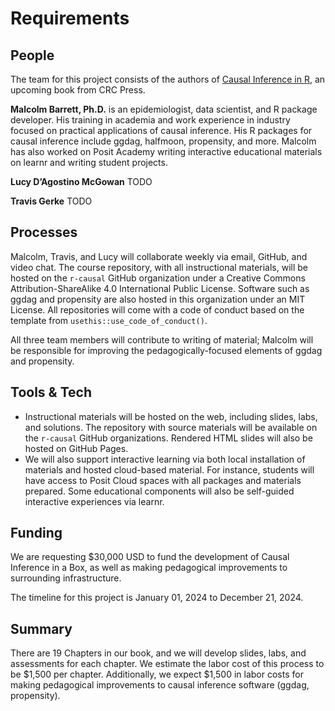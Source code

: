 # Requirements

## People

The team for this project consists of the authors of [Causal Inference in R](https://www.r-causal.org/), an upcoming book from CRC Press.

**Malcolm Barrett, Ph.D.** is an epidemiologist, data scientist, and R package developer. His training in academia and work experience in industry focused on practical applications of causal inference. His R packages for causal inference include ggdag, halfmoon, propensity, and more. Malcolm has also worked on Posit Academy writing interactive educational materials on learnr and writing student projects. 

**Lucy D'Agostino McGowan** TODO

**Travis Gerke** TODO

## Processes

Malcolm, Travis, and Lucy will collaborate weekly via email, GitHub, and video chat. The course repository, with all instructional materials, will be hosted on the `r-causal` GitHub organization under a Creative Commons Attribution-ShareAlike 4.0 International Public License. Software such as ggdag and propensity are also hosted in this organization under an MIT License. All repositories will come with a code of conduct based on the template from `usethis::use_code_of_conduct()`. 

All three team members will contribute to writing of material; Malcolm will be responsible for improving the pedagogically-focused elements of ggdag and propensity.

## Tools & Tech

* Instructional materials will be hosted on the web, including slides, labs, and solutions. The repository with source materials will be available on the `r-causal` GitHub organizations. Rendered HTML slides will also be hosted on GitHub Pages.
* We will also support interactive learning via both local installation of materials and hosted cloud-based material. For instance, students will have access to Posit Cloud spaces with all packages and materials prepared. Some educational components will also be self-guided interactive experiences via learnr.

## Funding

We are requesting $30,000 USD to fund the development of Causal Inference in a Box, as well as making pedagogical improvements to surrounding infrastructure.

The timeline for this project is January 01, 2024 to December 21, 2024.

## Summary

There are 19 Chapters in our book, and we will develop slides, labs, and assessments for each chapter. We estimate the labor cost of this process to be $1,500 per chapter. Additionally, we expect $1,500 in labor costs for making pedagogical improvements to causal inference software (ggdag, propensity).